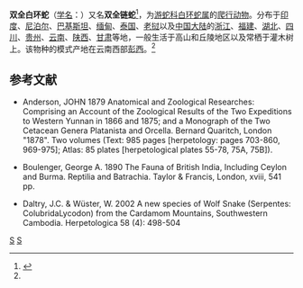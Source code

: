 {{Speciesbox 
| taxon = Lycodon fasciatus
| binomial_authority = (Anderson, 1879)<ref name='id4637'>{{cite web| url =http://www.bioinfo.cn/db05/BjdwSpecies.php?action=view&id=4637| title =双全白环蛇| work =《中国动物物种编目数据库》| publisher =中国科学院微生物研究所| author =中国科学院动物研究所| accessdate =2009-04-11| deadurl =yes| archiveurl =https://web.archive.org/web/20160305044118/http://www.bioinfo.cn/db05/BjdwSpecies.php?action=view&id=4637| archivedate =2016-03-05}}</ref>
}}

'''双全白环蛇'''（[[学名|学名]]：{{lang|la|''Lycodon fasciatus''}}）又名'''双全链蛇'''<ref>{{cite journal |last1=Kai |first1=Wang |last2=Jinlong |first2=Ren |last3=Hongman |first3=Chen |last4=Zhitong |first4=Lyu |last5=Xianguang |first5=Guo |last6=Ke |first6=Jiang |last7=Jinmin |first7=Chen |last8=Jiatang |first8=Li |last9=Peng |first9=Guo |last10=Yingyong |first10=Wang |last11=Jing |first11=Che |title=The updated checklists of amphibians and reptiles of China |journal=Biodiversity Science |date=2020-02-20 |volume=28 |issue=2 |pages=189 |doi=10.17520/biods.2019238}}</ref>，为[[游蛇科|游蛇科]][[白环蛇属|白环蛇属]]的[[爬行动物|爬行动物]]。分布于[[印度|印度]]、[[尼泊尔|尼泊尔]]、[[巴基斯坦|巴基斯坦]]、[[缅甸|缅甸]]、[[泰国|泰国]]、[[老挝|老挝]]以及[[中国大陆|中国大陆]]的[[浙江|浙江]]、[[福建|福建]]、[[湖北|湖北]]、[[四川|四川]]、[[贵州|贵州]]、[[云南|云南]]、[[陕西|陕西]]、[[甘肃|甘肃]]等地，一般生活于高山和丘陵地区以及常栖于灌木树上。该物种的模式产地在云南西部[[彭西|彭西]]。<ref name='id4637'/>

== 参考文献 ==
{{reflist}}
* {{en}} Anderson, JOHN 1879 Anatomical and Zoological Researches: Comprising an Account of the Zoological Results of the Two Expeditions to Western Yunnan in 1866 and 1875; and a Monograph of the Two Cetacean Genera Platanista and Orcella. Bernard Quaritch, London "1878". Two volumes (Text: 985 pages [herpetology: pages 703-860, 969-975]; Atlas: 85 plates [herpetological plates 55-78, 75A, 75B]).
* {{en}} Boulenger, George A. 1890 The Fauna of British India, Including Ceylon and Burma. Reptilia and Batrachia. Taylor & Francis, London, xviii, 541 pp.
* {{en}} Daltry, J.C. & Wüster, W. 2002 A new species of Wolf Snake (Serpentes: ColubridaLycodon) from the Cardamom Mountains, Southwestern Cambodia. Herpetologica 58 (4): 498-504
{{Taxonbar|from=Q2705179}}

[[Category:白环蛇属|S]]
[[Category:1879年描述的动物|S]]